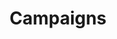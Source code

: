 ---
title: "Campaigns"
description: "Description of your new file."
icon: "bullseye-arrow"
sidebarTitle: "Campaigns"
---